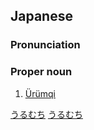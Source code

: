 ==Japanese==
{{wikipedia|lang=ja}}
{{ja-kanjitab|yomi=irr|sort=うるむち|う|る|む|ち}}

===Pronunciation===
{{ja-pron|yomi=irr|ウルムチ}}

===Proper noun===
{{ja-pos|proper|kyu=烏魯木齊|ウルムチ}}

# [[Ürümqi]]

[[Category:ja:China|うるむち]]
[[Category:ja:Cities|うるむち]]